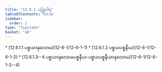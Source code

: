 ```yaml
---
title: "12.6.1 ပဋိစ္စဝါရ"
tableOfContents: false
sidebar:
  order: 1
type: "tipitaka"
basket: "ab"
---
```



<DynamicBreadcrumb />



<TableOfContents>
* [12.6.1.1 ပစ္စယာနုလောမ](12-6-1/12-6-1-1)
* [12.6.1.2 ပစ္စယပစ္စနီယ](12-6-1/12-6-1-2)
* [12.6.1.3--4 ပစ္စယာနုလောမပစ္စနီယ-ပစ္စယပစ္စနီယာနုလောမ](12-6-1/12-6-1-3--4)
</TableOfContents>